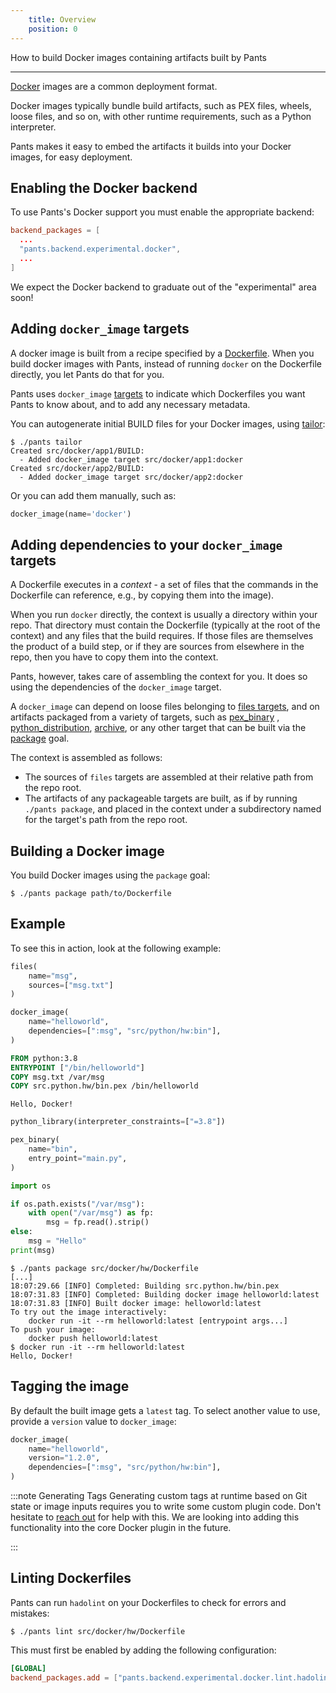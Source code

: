 ```yaml
---
    title: Overview
    position: 0
---
```


How to build Docker images containing artifacts built by Pants

---

[Docker](https://www.docker.com/) images are a common deployment format.

Docker images typically bundle build artifacts, such as PEX files, wheels, loose files, and so on, with other runtime requirements, such as a Python interpreter.

Pants makes it easy to embed the artifacts it builds into your Docker images, for easy deployment.

## Enabling the Docker backend

To use Pants's Docker support you must enable the appropriate backend:

```toml title="pants.toml"
backend_packages = [
  ...
  "pants.backend.experimental.docker",
  ...
]
```

We expect the Docker backend to graduate out of the "experimental" area soon!

## Adding `docker_image` targets

A docker image is built from a recipe specified by a [Dockerfile](https://docs.docker.com/engine/reference/builder/). When you build docker images with Pants, instead of running `docker` on the Dockerfile directly, you let Pants do that for you.

Pants uses `docker_image` [targets](../using-pants/key-concepts/targets-and-build-files.mdx) to indicate which Dockerfiles you want Pants to know about, and to add any necessary metadata.

You can autogenerate initial BUILD files for your Docker images, using [tailor](../python/goals/tailor.mdx):

```
$ ./pants tailor
Created src/docker/app1/BUILD:
  - Added docker_image target src/docker/app1:docker
Created src/docker/app2/BUILD:
  - Added docker_image target src/docker/app2:docker
```

Or you can add them manually, such as:

```python title="src/docker/app1/BUILD"
docker_image(name='docker')
```

## Adding dependencies to your `docker_image` targets

A Dockerfile executes in a _context_ - a set of files that the commands in the Dockerfile can reference, e.g., by copying them into the image).

When you run `docker` directly, the context is usually a directory within your repo. That directory must contain the Dockerfile (typically at the root of the context) and any files that the build requires. If those files are themselves the product of a build step, or if they are sources from elsewhere in the repo, then you have to copy them into the context.

Pants, however, takes care of assembling the context for you. It does so using the dependencies of the `docker_image` target.

A `docker_image` can depend on loose files belonging to [files targets](../using-pants/resources-and-archives.mdx#files), and on artifacts packaged from a variety of targets, such as [pex_binary](../../reference/targets/pex-binary.mdx) , [python_distribution](../../reference/targets/python-distribution.mdx), [archive](../../reference/targets/archive.mdx), or any other target that can be built via the [package](../../reference/goals/package.mdx) goal.

The context is assembled as follows:

- The sources of `files` targets are assembled at their relative path from the repo root.
- The artifacts of any packageable targets are built, as if by running `./pants package`, and placed in the context under a subdirectory named for the target's path from the repo root.

## Building a Docker image

You build Docker images using the `package` goal:

```
$ ./pants package path/to/Dockerfile
```

## Example

To see this in action, look at the following example:

```python tab={"label":"src/docker/hw/BUILD"}
files(
    name="msg",
    sources=["msg.txt"]
)

docker_image(
    name="helloworld",
    dependencies=[":msg", "src/python/hw:bin"],
)
```

```dockerfile tab={"label":"src/docker/hw/Dockerfile"}
FROM python:3.8
ENTRYPOINT ["/bin/helloworld"]
COPY msg.txt /var/msg
COPY src.python.hw/bin.pex /bin/helloworld
```

```text tab={"label":"src/docker/hw/msg.txt"}
Hello, Docker!
```

```python tab={"label":"src/python/hw/BUILD"}
python_library(interpreter_constraints=["=3.8"])

pex_binary(
    name="bin",
    entry_point="main.py",
)
```

```python tab={"label":"src/python/hw/main.py"}
import os

if os.path.exists("/var/msg"):
    with open("/var/msg") as fp:
        msg = fp.read().strip()
else:
    msg = "Hello"
print(msg)
```

```
$ ./pants package src/docker/hw/Dockerfile
[...]
18:07:29.66 [INFO] Completed: Building src.python.hw/bin.pex
18:07:31.83 [INFO] Completed: Building docker image helloworld:latest
18:07:31.83 [INFO] Built docker image: helloworld:latest
To try out the image interactively:
    docker run -it --rm helloworld:latest [entrypoint args...]
To push your image:
    docker push helloworld:latest
$ docker run -it --rm helloworld:latest
Hello, Docker!
```

## Tagging the image

By default the built image gets a `latest` tag. To select another value to use, provide a `version` value to `docker_image`:

```python
docker_image(
    name="helloworld",
    version="1.2.0",
    dependencies=[":msg", "src/python/hw:bin"],
)
```

:::note Generating Tags
Generating custom tags at runtime based on Git state or image inputs requires you to write some custom plugin code. Don't hesitate to [reach out](/community/getting-help) for help with this.
We are looking into adding this functionality into the core Docker plugin in the future.

:::

## Linting Dockerfiles

Pants can run `hadolint` on your Dockerfiles to check for errors and mistakes:

```
$ ./pants lint src/docker/hw/Dockerfile
```

This must first be enabled by adding the following configuration:

```toml title="pants.toml"
[GLOBAL]
backend_packages.add = ["pants.backend.experimental.docker.lint.hadolint"]
```
